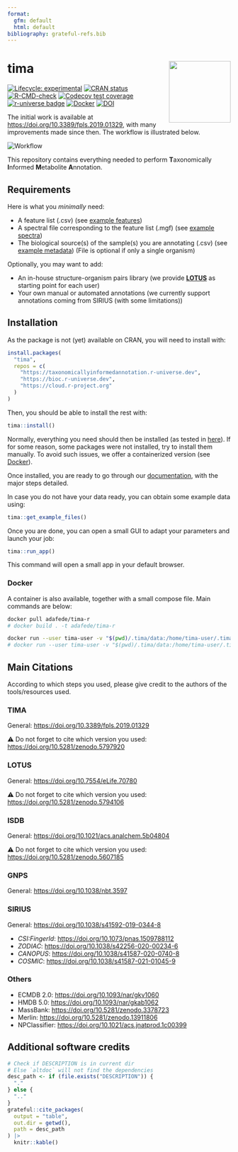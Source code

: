 ```yaml
---
format: 
  gfm: default
  html: default
bibliography: grateful-refs.bib
---
```


<!-- README.md is generated from README.qmd. Please edit that file -->

# tima <img src="https://raw.githubusercontent.com/taxonomicallyinformedannotation/tima/main/man/figures/logo.svg" align="right" height="139"/>

<!-- badges: start -->

[![Lifecycle: experimental](https://img.shields.io/badge/lifecycle-experimental-orange.svg)](https://lifecycle.r-lib.org/articles/stages.html#experimental) [![CRAN status](https://www.r-pkg.org/badges/version/tima)](https://CRAN.R-project.org/package=tima) [![R-CMD-check](https://github.com/taxonomicallyinformedannotation/tima/actions/workflows/R-CMD-check.yaml/badge.svg)](https://github.com/taxonomicallyinformedannotation/tima/actions/workflows/R-CMD-check.yaml) [![Codecov test coverage](https://codecov.io/gh/taxonomicallyinformedannotation/tima/graph/badge.svg)](https://app.codecov.io/gh/taxonomicallyinformedannotation/tima) [![r-universe badge](https://taxonomicallyinformedannotation.r-universe.dev/tima/badges/version?&color=blue&style=classic)](https://taxonomicallyinformedannotation.r-universe.dev/tima) [![Docker](https://badgen.net/badge/docker/tima-r?icon&label)](https://hub.docker.com/r/adafede/tima-r/) [![DOI](https://zenodo.org/badge/DOI/10.5281/zenodo.5797920.svg)](https://doi.org/10.5281/zenodo.5797920)

<!-- badges: end -->

The initial work is available at <https://doi.org/10.3389/fpls.2019.01329>, with many improvements made since then. The workflow is illustrated below.

![Workflow](https://raw.githubusercontent.com/taxonomicallyinformedannotation/tima/main/man/figures/tima.svg)\

This repository contains everything needed to perform **T**axonomically **I**nformed **M**etabolite **A**nnotation.

## Requirements

Here is what you *minimally* need:

-   A feature list (.csv) (see [example features](https://github.com/taxonomicallyinformedannotation/tima-example-files/blob/main/example_features.csv))
-   A spectral file corresponding to the feature list (.mgf) (see [example spectra](https://github.com/taxonomicallyinformedannotation/tima-example-files/blob/main/example_spectra_mini.mgf))
-   The biological source(s) of the sample(s) you are annotating (.csv) (see [example metadata](https://github.com/taxonomicallyinformedannotation/tima-example-files/blob/main/example_metadata.tsv)) (File is optional if only a single organism)

Optionally, you may want to add:

-   An in-house structure-organism pairs library (we provide [**LOTUS**](https://lotusnprod.github.io/lotus-manuscript/) as starting point for each user)
-   Your own manual or automated annotations (we currently support annotations coming from SIRIUS (with some limitations))

## Installation

As the package is not (yet) available on CRAN, you will need to install with:

``` r
install.packages(
  "tima",
  repos = c(
    "https://taxonomicallyinformedannotation.r-universe.dev",
    "https://bioc.r-universe.dev",
    "https://cloud.r-project.org"
  )
)
```

Then, you should be able to install the rest with:

``` r
tima::install()
```

Normally, everything you need should then be installed (as tested in [here](https://github.com/taxonomicallyinformedannotation/tima-r/actions/workflows/external-use.yaml)). If for some reason, some packages were not installed, try to install them manually. To avoid such issues, we offer a containerized version (see [Docker](#docker)).

Once installed, you are ready to go through our [documentation](https://taxonomicallyinformedannotation.github.io/tima/articles/), with the major steps detailed.

In case you do not have your data ready, you can obtain some example data using:

``` r
tima::get_example_files()
```

Once you are done, you can open a small GUI to adapt your parameters and launch your job:

``` r
tima::run_app()
```

This command will open a small app in your default browser.

### Docker {#docker}

A container is also available, together with a small compose file. Main commands are below:

``` bash
docker pull adafede/tima-r
# docker build . -t adafede/tima-r
```

``` bash
docker run --user tima-user -v "$(pwd)/.tima/data:/home/tima-user/.tima/data" -p 3838:3838 adafede/tima-r Rscript -e "tima::run_app()"
# docker run --user tima-user -v "$(pwd)/.tima/data:/home/tima-user/.tima/data" adafede/tima-r Rscript -e "tima::tima_full()"
```

## Main Citations

According to which steps you used, please give credit to the authors of the tools/resources used.

### TIMA

General: <https://doi.org/10.3389/fpls.2019.01329>

⚠️ Do not forget to cite which version you used: <https://doi.org/10.5281/zenodo.5797920>

### LOTUS

General: <https://doi.org/10.7554/eLife.70780>

⚠️ Do not forget to cite which version you used: <https://doi.org/10.5281/zenodo.5794106>

### ISDB

General: <https://doi.org/10.1021/acs.analchem.5b04804>

⚠️ Do not forget to cite which version you used: <https://doi.org/10.5281/zenodo.5607185>

### GNPS

General: <https://doi.org/10.1038/nbt.3597>

### SIRIUS

General: <https://doi.org/10.1038/s41592-019-0344-8>

-   *CSI:FingerId*: <https://doi.org/10.1073/pnas.1509788112>
-   *ZODIAC*: <https://doi.org/10.1038/s42256-020-00234-6>
-   *CANOPUS*: <https://doi.org/10.1038/s41587-020-0740-8>
-   *COSMIC*: <https://doi.org/10.1038/s41587-021-01045-9>

### Others

-   ECMDB 2.0: <https://doi.org/10.1093/nar/gkv1060>
-   HMDB 5.0: <https://doi.org/10.1093/nar/gkab1062>
-   MassBank: <https://doi.org/10.5281/zenodo.3378723>
-   Merlin: <https://doi.org/10.5281/zenodo.13911806>
-   NPClassifier: <https://doi.org/10.1021/acs.jnatprod.1c00399>

## Additional software credits

```r
# Check if DESCRIPTION is in current dir
# Else `altdoc` will not find the dependencies
desc_path <- if (file.exists("DESCRIPTION")) {
  "."
} else {
  ".."
}
grateful::cite_packages(
  output = "table",
  out.dir = getwd(),
  path = desc_path
) |> 
  knitr::kable()
```